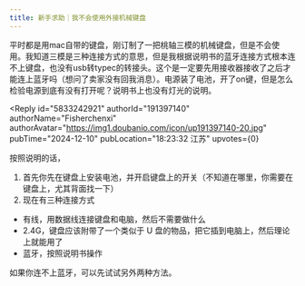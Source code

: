 ```yaml
---
title: 新手求助｜我不会使用外接机械键盘
---
```



<Forum groupName="我不会XX｜我的人..." groupUrl="https://www.douban.com/group/736428/" archivedAt="2025-05-16T14:15:28.616Z">
  <Post
    id="314983901"
    title="新手求助｜我不会使用外接机械键盘"
    url="https://www.douban.com/group/topic/314983901/?_spm_id=MTk5ODM0MTY3"
    pubTime="2024-12-10"
    highlightUserId="191397140"
  >
平时都是用mac自带的键盘，刚订制了一把桃轴三模的机械键盘，但是不会使用。我知道三模是三种连接方式的意思，但是我根据说明书的蓝牙连接方式根本连不上键盘，也没有usb转typec的转接头。这个是一定要先用接收器接收了之后才能连上蓝牙吗（想问了卖家没有回我消息）。电源装了电池，开了on键，但是怎么检验电源到底有没有打开呢？说明书上也没有灯光的说明。

<Reply
  id="5833242921"
  authorId="191397140"
  authorName="Fisherchenxi"
  authorAvatar="https://img1.doubanio.com/icon/up191397140-20.jpg"
  pubTime="2024-12-10"
  pubLocation="18:23:32 江苏"
  upvotes={0}
>
按照说明的话，

1.  首先你先在键盘上安装电池，并开启键盘上的开关（不知道在哪里，你需要在键盘上，尤其背面找一下）
2.  现在有三种连接方式

-   有线，用数据线连接键盘和电脑，然后不需要做什么
-   2.4G，键盘应该附带了一个类似于 U
    盘的物品，把它插到电脑上，然后理论上就能用了
-   蓝牙，按照说明书操作

如果你连不上蓝牙，可以先试试另外两种方法。
</Reply>
  </Post>
</Forum>
